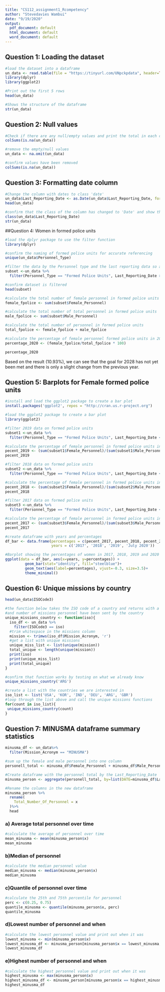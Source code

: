 ---
title: "CS112_assignment1_Rcompetency"
author: "Stevedavies Wambui"
date: "9/19/2020"
output:
  pdf_document: default
  html_document: default
  word_document: default
---
## Question 1: Loading the dataset
```{r setup}
#load the dataset into a dataframe
un_data <- read.table(file = "https://tinyurl.com/UNpckpdata", header=TRUE, sep = ',', fill=TRUE, quote="")
library(dplyr)
library(ggplot2)

```



```{r}
#Print out the first 5 rows
head(un_data)
```


```{r}
#Shows the structure of the dataframe
str(un_data)

```

## Question 2: Null values

```{r}
#Check if there are any null/empty values and print the total in each column
colSums(is.na(un_data))
```


```{r}
#remove the empty/null values
un_data <- na.omit(un_data)

#confirm values have been removed
colSums(is.na(un_data))

```


## Question 3: Formatting date column


```{r}
#Change the column with dates to class 'date'
un_data$Last_Reporting_Date <- as.Date(un_data$Last_Reporting_Date, format = "%d/%m/%Y")
head(un_data)

#confirm that the class of the column has changed to 'Date' and show the structure of the dataframe
class(un_data$Last_Reporting_Date)
str(un_data)
```
##Question 4: Women in formed police units

```{r echo=TRUE, results='hide'}
#load the dplyr package to use the filter function
library(dplyr)
```


```{r}
#confirm the naming of formed police units for accurate referencing
unique(un_data$Personnel_Type)

#filter the data by the Personnel type and the last reporting data so as to calculate the percentage
subset <-un_data %>%
  filter(Personnel_Type == "Formed Police Units", Last_Reporting_Date >= "2020-07-1")

#confirm dataset is filtered
head(subset)

#calculate the total number of female personnel in formed police units
female_fpolice <- sum(subset$Female_Personnel)

#calculate the total number of total personnel in formed police units
male_fpolice <- sum(subset$Male_Personnel)

#calculate the total number of personnel in formed police units
total_fpolice <- female_fpolice + male_fpolice

#calculate the percentage of female personnel formed police units in 2020 
percentage_2020 <- (female_fpolice/total_fpolice * 100)

percentage_2020

```
Based on the result (10.93%), we can see that the goal for 2028 has not yet been met and there is only a slight change from the previous year.

## Question 5: Barplots for Female formed police units

```{r include=FALSE}
#install and load the ggplot2 package to create a bar plot
install.packages('ggplot2', repos = "http://cran.us.r-project.org")
```


```{r echo=TRUE, results='hide'}
#load the ggplot2 package to create a bar plot
library(ggplot2)
```


```{r}
#filter 2019 data on formed police units
subset1 <-un_data %>%
  filter(Personnel_Type == "Formed Police Units", Last_Reporting_Date <= "2019-12-31" & Last_Reporting_Date > "2018-12-31")

#calculate the percentage of female personnel in formed police units in 2019
pecent_2019 <- (sum(subset1$Female_Personnel)/(sum(subset1$Male_Personnel) + sum(subset1$Female_Personnel))) * 100
pecent_2019

#filter 2018 data on formed police units
subset2 <-un_data %>%
  filter(Personnel_Type == "Formed Police Units", Last_Reporting_Date <= "2018-12-31" & Last_Reporting_Date > "2017-12-31")

#calculate the percentage of female personnel in formed police units in 2018
pecent_2018 <- (sum(subset2$Female_Personnel)/(sum(subset2$Male_Personnel) + sum(subset2$Female_Personnel))) * 100
pecent_2018

#filter 2017 data on formed police units
subset3 <-un_data %>%
  filter(Personnel_Type == "Formed Police Units", Last_Reporting_Date <= "2017-12-31" & Last_Reporting_Date > "2016-12-31")

#calculate the percentage of female personnel in formed police units in 2018
pecent_2017 <- (sum(subset3$Female_Personnel)/(sum(subset3$Male_Personnel) + sum(subset3$Female_Personnel))) * 100
pecent_2017

#create dataframe with years and percentages
df_bar <- data.frame(percentages = c(pecent_2017, pecent_2018, pecent_2019, percentage_2020), 
                     years = c('2017', '2018', '2019', 'July 2020'))

#Barplot showing the percentages of women in 2017, 2018, 2019 and 2020
ggplot(data = df_bar, aes(x=years, y=percentages)) +
         geom_bar(stat="identity", fill="steelblue")+
         geom_text(aes(label=percentages), vjust=-0.3, size=3.5)+
         theme_minimal()
```
## Question 6: Unique missions by country

```{r include=FALSE}
head(un_data$ISOCode3)
```


```{r}
#the function below takes the ISO code of a country and returns with a list of unique missions
#and number of missions personnel have been sent by the country
unique_missions_country <- function(iso){
  iso_df <- un_data %>%
    filter(ISOCode3 == iso)
  #trim whitespace in the missions column
  mission <- trimws(iso_df$Mission_Acronym, 'r')
  #get a list with unique missions
  unique_miss_list <- list(unique(mission))
  total_unique <- length(unique(mission))
  print(iso)
  print(unique_miss_list)
  print(total_unique)
}

#confirm that function works by testing on what we already know
unique_missions_country('ARG')

#create a list with the countries we are interested in
iso_list <- list('USA', 'KOR', 'IND', 'DEU', 'ARG', 'GBR')
#loop through the list above and call the unique missions functions
for(count in iso_list){
 unique_missions_country(count)
}

```

## Question 7: MINUSMA dataframe summary statistics
```{r}
minusma_df <- un_data%>%
  filter(Mission_Acronym == "MINUSMA")

#sum up the female and male personnel into one column
personell_total <- minusma_df$Female_Personnel + minusma_df$Male_Personnel

#Create dataframe with the personnel total by the Last_Reporting_Date
minusma_person <- aggregate(personell_total, by=list(DATE=minusma_df$Last_Reporting_Date), FUN=sum)

#Rename the columns in the new dataframe
minusma_person %>%
  rename(
    Total_Number_Of_Personnel = x
  )%>%
  head
```

### a) Average total personnel over time
```{r}
#calculate the average of personnel over time
mean_minusma <- mean(minusma_person$x)
mean_minusma
```

### b)Median of personnel 
```{r}
#calculate the median personnel value
median_minusma <- median(minusma_person$x)
median_minusma
```

### c)Quantile of personnel over time
```{r}
#calculate the 25th and 75th percentile for personnel
perc <- c(0.25, 0.75)
quantile_minusma <- quantile(minusma_person$x, perc)
quantile_minusma
```

### d)Lowest number of personnel and when
```{r}
#calculate the lowest personnel value and print out when it was
lowest_minusma <- min(minusma_person$x)
lowest_minusma_df <- minusma_person[minusma_person$x == lowest_minusma, c('DATE', 'x')]
lowest_minusma_df
```

### e)Highest number of personnel and when
```{r}
#calculate the highest personnel value and print out when it was
highest_minusma <- max(minusma_person$x)
highest_minusma_df <- minusma_person[minusma_person$x == highest_minusma, c('DATE', 'x')]
highest_minusma_df

```

